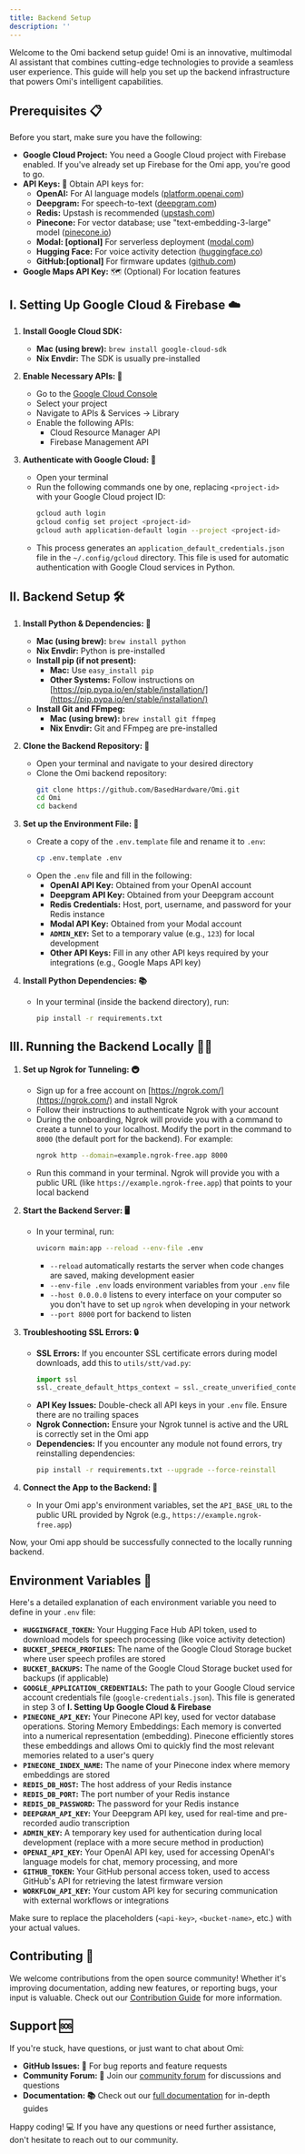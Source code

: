 ```yaml
---
title: Backend Setup
description: ''
---
```


Welcome to the Omi backend setup guide! Omi is an innovative, multimodal AI assistant that combines cutting-edge technologies to provide a seamless user experience. This guide will help you set up the
backend infrastructure that powers Omi's intelligent capabilities.

## Prerequisites 📋

Before you start, make sure you have the following:

- **Google Cloud Project:** You need a Google Cloud project with Firebase enabled. If you've already set up Firebase for the Omi app, you're good to go.
- **API Keys: 🔑**  Obtain API keys for:
    - **OpenAI:** For AI language models ([platform.openai.com](https://platform.openai.com/))
    - **Deepgram:** For speech-to-text ([deepgram.com](https://deepgram.com/))
    - **Redis:** Upstash is recommended ([upstash.com](https://upstash.com/))
    - **Pinecone:** For vector database; use "text-embedding-3-large" model ([pinecone.io](https://www.pinecone.io/))
    - **Modal: [optional]**  For serverless deployment ([modal.com](https://modal.com/))
    - **Hugging Face:** For voice activity detection ([huggingface.co](https://huggingface.co/))
    - **GitHub:[optional]** For firmware updates ([github.com](https://github.com/))
- **Google Maps API Key:** 🗺️ (Optional) For location features

## I. Setting Up Google Cloud & Firebase ☁️

1. **Install Google Cloud SDK:**
    - **Mac (using brew):** `brew install google-cloud-sdk`
    - **Nix Envdir:** The SDK is usually pre-installed

2. **Enable Necessary APIs: 🔧**
    - Go to the [Google Cloud Console](https://console.cloud.google.com/)
    - Select your project
    - Navigate to APIs & Services -> Library
    - Enable the following APIs:
        - Cloud Resource Manager API
        - Firebase Management API

3. **Authenticate with Google Cloud: 🔐**
    - Open your terminal
    - Run the following commands one by one, replacing `<project-id>` with your Google Cloud project ID:
       ```bash
       gcloud auth login
       gcloud config set project <project-id>
       gcloud auth application-default login --project <project-id>
       ```
    - This process generates an `application_default_credentials.json` file in the `~/.config/gcloud` directory. This file is used for automatic authentication with Google Cloud services in Python.

## II. Backend Setup 🛠️

1. **Install Python & Dependencies: 🐍**
    - **Mac (using brew):** `brew install python`
    - **Nix Envdir:** Python is pre-installed
    - **Install pip (if not present):**
        - **Mac:** Use `easy_install pip`
        - **Other Systems:**  Follow instructions on [https://pip.pypa.io/en/stable/installation/](https://pip.pypa.io/en/stable/installation/)
    - **Install Git and FFmpeg:**
        - **Mac (using brew):** `brew install git ffmpeg`
        - **Nix Envdir:** Git and FFmpeg are pre-installed

2. **Clone the Backend Repository: 📂**
    - Open your terminal and navigate to your desired directory
    - Clone the Omi backend repository:
       ```bash
       git clone https://github.com/BasedHardware/Omi.git
       cd Omi
       cd backend 
       ```

3. **Set up the Environment File: 📝**
    - Create a copy of the `.env.template` file and rename it to `.env`:
      ```bash
      cp .env.template .env
      ```
    - Open the `.env` file and fill in the following:
        - **OpenAI API Key:** Obtained from your OpenAI account
        - **Deepgram API Key:** Obtained from your Deepgram account
        - **Redis Credentials:**  Host, port, username, and password for your Redis instance
        - **Modal API Key:**  Obtained from your Modal account
        - **`ADMIN_KEY`:** Set to a temporary value (e.g., `123`) for local development
        - **Other API Keys:** Fill in any other API keys required by your integrations (e.g., Google Maps API key)

4. **Install Python Dependencies: 📚**
    - In your terminal (inside the backend directory), run:
       ```bash
       pip install -r requirements.txt
       ```

## III. Running the Backend Locally 🏃‍♂️

1. **Set up Ngrok for Tunneling: 🚇**
    - Sign up for a free account on [https://ngrok.com/](https://ngrok.com/) and install Ngrok
    - Follow their instructions to authenticate Ngrok with your account
    - During the onboarding, Ngrok will provide you with a command to create a tunnel to your localhost. Modify the port in the command to `8000` (the default port for the backend). For example:
      ```bash
      ngrok http --domain=example.ngrok-free.app 8000 
      ```
    - Run this command in your terminal. Ngrok will provide you with a public URL (like `https://example.ngrok-free.app`) that points to your local backend

2. **Start the Backend Server: 🖥️**
    - In your terminal, run:
      ```bash
      uvicorn main:app --reload --env-file .env 
      ```
        - `--reload` automatically restarts the server when code changes are saved, making development easier
        - `--env-file .env` loads environment variables from your `.env` file
        - `--host 0.0.0.0` listens to every interface on your computer so you don't have to set up `ngrok` when developing in your network
        -  `--port 8000` port for backend to listen

3. **Troubleshooting SSL Errors: 🔒**
    - **SSL Errors:** If you encounter SSL certificate errors during model downloads, add this to `utils/stt/vad.py`:
      ```python
      import ssl
      ssl._create_default_https_context = ssl._create_unverified_context
      ```
    - **API Key Issues:** Double-check all API keys in your `.env` file. Ensure there are no trailing spaces
    - **Ngrok Connection:** Ensure your Ngrok tunnel is active and the URL is correctly set in the Omi app
    - **Dependencies:** If you encounter any module not found errors, try reinstalling dependencies:
      ```bash
      pip install -r requirements.txt --upgrade --force-reinstall
      ```

4. **Connect the App to the Backend: 🔗**
    - In your Omi app's environment variables, set the `API_BASE_URL` to the public URL provided by Ngrok (e.g., `https://example.ngrok-free.app`)

Now, your Omi app should be successfully connected to the locally running backend.

## Environment Variables 🔐

Here's a detailed explanation of each environment variable you need to define in your `.env` file:

- **`HUGGINGFACE_TOKEN`:** Your Hugging Face Hub API token, used to download models for speech processing (like voice activity detection)
- **`BUCKET_SPEECH_PROFILES`:**  The name of the Google Cloud Storage bucket where user speech profiles are stored
- **`BUCKET_BACKUPS`:** The name of the Google Cloud Storage bucket used for backups (if applicable)
- **`GOOGLE_APPLICATION_CREDENTIALS`:**  The path to your Google Cloud service account credentials file (`google-credentials.json`). This file is generated in step 3 of **I. Setting Up Google Cloud &
  Firebase**
- **`PINECONE_API_KEY`:** Your Pinecone API key, used for vector database operations. Storing Memory Embeddings: Each memory is converted into a numerical representation (embedding). Pinecone
  efficiently stores these embeddings and allows Omi to quickly find the most relevant memories related to a user's query
- **`PINECONE_INDEX_NAME`:** The name of your Pinecone index where memory embeddings are stored
- **`REDIS_DB_HOST`:** The host address of your Redis instance
- **`REDIS_DB_PORT`:** The port number of your Redis instance
- **`REDIS_DB_PASSWORD`:** The password for your Redis instance
- **`DEEPGRAM_API_KEY`:** Your Deepgram API key, used for real-time and pre-recorded audio transcription
- **`ADMIN_KEY`:** A temporary key used for authentication during local development (replace with a more secure method in production)
- **`OPENAI_API_KEY`:** Your OpenAI API key, used for accessing OpenAI's language models for chat, memory processing, and more
- **`GITHUB_TOKEN`:** Your GitHub personal access token, used to access GitHub's API for retrieving the latest firmware version
- **`WORKFLOW_API_KEY`:** Your custom API key for securing communication with external workflows or integrations

Make sure to replace the placeholders (`<api-key>`, `<bucket-name>`, etc.) with your actual values.

## Contributing 🤝

We welcome contributions from the open source community! Whether it's improving documentation, adding new features, or reporting bugs, your input is valuable. Check out
our [Contribution Guide](https://docs.omi.me/developer/Contribution/) for more information.

## Support 🆘

If you're stuck, have questions, or just want to chat about Omi:

- **GitHub Issues: 🐛** For bug reports and feature requests
- **Community Forum: 💬** Join our [community forum](https://discord.gg/based-hardware-1192313062041067520) for discussions and questions
- **Documentation: 📚** Check out our [full documentation](https://docs.omi.me/) for in-depth guides

Happy coding! 💻 If you have any questions or need further assistance, don't hesitate to reach out to our community.

